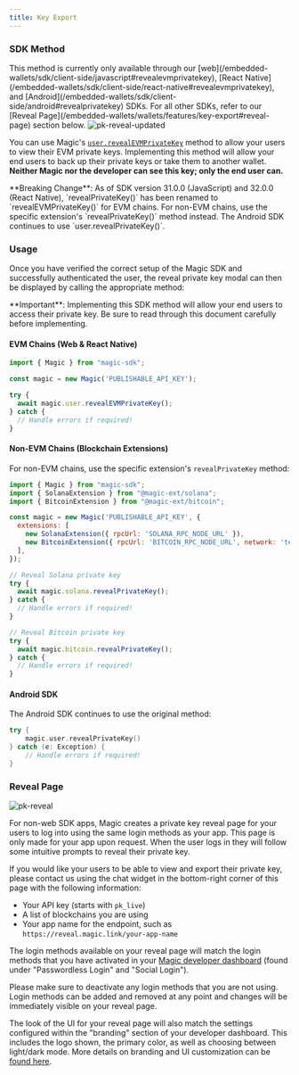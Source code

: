 ```yaml
---
title: Key Export
---
```


### SDK Method

<Note>
This method is currently only available through our [web](/embedded-wallets/sdk/client-side/javascript#revealevmprivatekey), [React Native](/embedded-wallets/sdk/client-side/react-native#revealevmprivatekey), and [Android](/embedded-wallets/sdk/client-side/android#revealprivatekey) SDKs. For all other SDKs, refer to our [Reveal Page](/embedded-wallets/wallets/features/key-export#reveal-page) section below.
</Note>

<Frame>
  <img src="/images/pk-reveal-updated.webp" alt="pk-reveal-updated" />
</Frame>

You can use Magic's [`user.revealEVMPrivateKey`](/embedded-wallets/sdk/client-side/javascript#revealevmprivatekey) method to allow your users to view their EVM private keys. Implementing this method will allow your end users to back up their private keys or take them to another wallet. **Neither Magic nor the developer can see this key; only the end user can.**

<Warning>
**Breaking Change**: As of SDK version 31.0.0 (JavaScript) and 32.0.0 (React Native), `revealPrivateKey()` has been renamed to `revealEVMPrivateKey()` for EVM chains. For non-EVM chains, use the specific extension's `revealPrivateKey()` method instead. The Android SDK continues to use `user.revealPrivateKey()`.
</Warning>

### Usage

Once you have verified the correct setup of the Magic SDK and successfully authenticated the user, the reveal private key modal can then be displayed by calling the appropriate method:

<Info>
**Important**: Implementing this SDK method will allow your end users to access their private key. Be sure to read through this document carefully before implementing.
</Info>

#### EVM Chains (Web & React Native)

```javascript JavaScript icon="square-js"
import { Magic } from "magic-sdk";

const magic = new Magic('PUBLISHABLE_API_KEY');

try {
  await magic.user.revealEVMPrivateKey();
} catch {
  // Handle errors if required!
}
```

#### Non-EVM Chains (Blockchain Extensions)

For non-EVM chains, use the specific extension's `revealPrivateKey` method:

```javascript JavaScript icon="square-js"
import { Magic } from "magic-sdk";
import { SolanaExtension } from "@magic-ext/solana";
import { BitcoinExtension } from "@magic-ext/bitcoin";

const magic = new Magic('PUBLISHABLE_API_KEY', {
  extensions: [
    new SolanaExtension({ rpcUrl: 'SOLANA_RPC_NODE_URL' }),
    new BitcoinExtension({ rpcUrl: 'BITCOIN_RPC_NODE_URL', network: 'testnet' }),
  ],
});

// Reveal Solana private key
try {
  await magic.solana.revealPrivateKey();
} catch {
  // Handle errors if required!
}

// Reveal Bitcoin private key
try {
  await magic.bitcoin.revealPrivateKey();
} catch {
  // Handle errors if required!
}
```

#### Android SDK

The Android SDK continues to use the original method:

```kotlin Kotlin icon="android"
try {
    magic.user.revealPrivateKey()
} catch (e: Exception) {
    // Handle errors if required!
}
```

### Reveal Page

<Frame>
  <img src="/images/pk-reveal.webp" alt="pk-reveal"/>
</Frame>

For non-web SDK apps, Magic creates a private key reveal page for your users to log into using the same login methods as your app. This page is only made for your app upon request. When the user logs in they will follow some intuitive prompts to reveal their private key.

If you would like your users to be able to view and export their private key, please contact us using the chat widget in the bottom-right corner of this page with the following information:

* Your API key (starts with `pk_live`)
* A list of blockchains you are using
* Your app name for the endpoint, such as `https://reveal.magic.link/your-app-name`

The login methods available on your reveal page will match the login methods that you have activated in your [Magic developer dashboard](https://dashboard.magic.link) (found under "Passwordless Login" and "Social Login").

<Note>
Please make sure to deactivate any login methods that you are not using. Login methods can be added and removed at any point and changes will be immediately visible on your reveal page.
</Note>

The look of the UI for your reveal page will also match the settings configured within the "branding" section of your developer dashboard. This includes the logo shown, the primary color, as well as choosing between light/dark mode. More details on branding and UI customization can be [found here](/embedded-wallets/wallets/customization/brand-and-theme).


